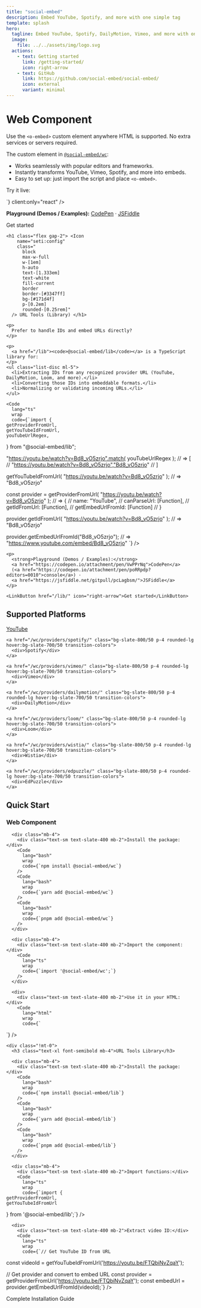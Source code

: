 ```yaml
---
title: "social-embed"
description: Embed YouTube, Spotify, and more with one simple tag
template: splash
hero:
  tagline: Embed YouTube, Spotify, DailyMotion, Vimeo, and more with one simple tag.
  image:
    file: ../../assets/img/logo.svg
  actions:
    - text: Getting started
      link: /getting-started/
      icon: right-arrow
    - text: GitHub
      link: https://github.com/social-embed/social-embed/
      icon: external
      variant: minimal
---
```



<div class="grid grid-cols-1 gap-4 sm:mt-16 lg:grid-cols-6">

  <div class="p-px lg:col-span-3">

  <h1 class="flex gap-2"> <Icon
      name="seti:crystal_embedded"
      class="
        block
        max-w-full
        w-[1em]
        h-auto
        text-[1.333em]
        text-white
        fill-current
        mt-0
        border
        border-[#bd53ee]
        bg-[#40224e]
        p-[0.2em]
        rounded-[0.25rem]"
    /> Web Component </h1>

  <p>
    Use the <code>&lt;o-embed&gt;</code> custom element anywhere HTML is supported. 
    No extra services or servers required.
  </p>

  <p>The custom element in <a href="/wc"><code>@social-embed/wc</code></a>:</p>

  <ul class="list-disc ml-5">
    <li>Works seamlessly with popular editors and frameworks.</li>
    <li>Instantly transforms YouTube, Vimeo, Spotify, and more into embeds.</li>
    <li>Easy to set up: just import the script and place <code>&lt;o-embed&gt;</code>.</li>
  </ul>

  <p>Try it live:</p>
  <ReactLive
    initialCode={`<o-embed
    url="https://youtu.be/FTQbiNvZqaY"
    width="100%"
/>`}
    client:only="react"
  />

  <p>
    <strong>Playground (Demos / Examples):</strong>
    <a href="https://codepen.io/attachment/pen/poRRwdy">CodePen</a> ·
    <a href="https://jsfiddle.net/gitpull/vc13Lhkz/">JSFiddle</a>
  </p>

<LinkButton href="/wc/" icon="right-arrow">Get started</LinkButton>

  </div>

  <div class="p-px lg:col-span-3 !mt-0">

    <h1 class="flex gap-2"> <Icon
        name="seti:config"
        class="
          block
          max-w-full
          w-[1em]
          h-auto
          text-[1.333em]
          text-white
          fill-current
          border
          border-[#3347ff]
          bg-[#171d4f]
          p-[0.2em]
          rounded-[0.25rem]"
      /> URL Tools (Library) </h1>

    <p>
      Prefer to handle IDs and embed URLs directly?
    </p>

    <p>
      <a href="/lib"><code>@social-embed/lib</code></a> is a TypeScript library for:
    </p>
    <ul class="list-disc ml-5">
      <li>Extracting IDs from any recognized provider URL (YouTube, DailyMotion, Loom, and more).</li>
      <li>Converting those IDs into embeddable formats.</li>
      <li>Normalizing or validating incoming URLs.</li>
    </ul>

    <Code
      lang="ts"
      wrap
      code={`import {
    getProviderFromUrl,
    getYouTubeIdFromUrl,
    youTubeUrlRegex,
} from "@social-embed/lib";

"https://youtu.be/watch?v=Bd8_vO5zrjo".match(
    youTubeUrlRegex
);
// => [
//   "https://youtu.be/watch?v=Bd8_vO5zrjo","Bd8_vO5zrjo"
// ]

getYouTubeIdFromUrl(
    "https://youtu.be/watch?v=Bd8_vO5zrjo"
);
// => "Bd8_vO5zrjo"

const provider = getProviderFromUrl(
    "https://youtu.be/watch?v=Bd8_vO5zrjo"
);
// => {
//   name: "YouTube",
//   canParseUrl: [Function],
//   getIdFromUrl: [Function],
//   getEmbedUrlFromId: [Function]
// }

provider.getIdFromUrl(
    "https://youtu.be/watch?v=Bd8_vO5zrjo"
);
// => "Bd8_vO5zrjo"

provider.getEmbedUrlFromId("Bd8_vO5zrjo");
// => "https://www.youtube.com/embed/Bd8_vO5zrjo"
`}
/>

    <p>
      <strong>Playground (Demos / Examples):</strong>
      <a href="https://codepen.io/attachment/pen/VwPPrNq">CodePen</a>
      (<a href="https://codepen.io/attachment/pen/poRRpdp?editors=0010">console</a>) ·
      <a href="https://jsfiddle.net/gitpull/pcLagbsm/">JSFiddle</a>
    </p>

    <LinkButton href="/lib/" icon="right-arrow">Get started</LinkButton>

  </div>

</div>

<div class="mt-16 mb-12">
  <h2 class="text-2xl font-bold mb-6 text-center">Supported Platforms</h2>
  
  <div class="grid grid-cols-2 sm:grid-cols-3 md:grid-cols-4 gap-4 text-center max-w-4xl mx-auto">
    <a href="/wc/providers/youtube/" class="bg-slate-800/50 p-4 rounded-lg hover:bg-slate-700/50 transition-colors">
      <div>YouTube</div>
    </a>
    
    <a href="/wc/providers/spotify/" class="bg-slate-800/50 p-4 rounded-lg hover:bg-slate-700/50 transition-colors">
      <div>Spotify</div>
    </a>
    
    <a href="/wc/providers/vimeo/" class="bg-slate-800/50 p-4 rounded-lg hover:bg-slate-700/50 transition-colors">
      <div>Vimeo</div>
    </a>
    
    <a href="/wc/providers/dailymotion/" class="bg-slate-800/50 p-4 rounded-lg hover:bg-slate-700/50 transition-colors">
      <div>DailyMotion</div>
    </a>
    
    <a href="/wc/providers/loom/" class="bg-slate-800/50 p-4 rounded-lg hover:bg-slate-700/50 transition-colors">
      <div>Loom</div>
    </a>
    
    <a href="/wc/providers/wistia/" class="bg-slate-800/50 p-4 rounded-lg hover:bg-slate-700/50 transition-colors">
      <div>Wistia</div>
    </a>
    
    <a href="/wc/providers/edpuzzle/" class="bg-slate-800/50 p-4 rounded-lg hover:bg-slate-700/50 transition-colors">
      <div>EdPuzzle</div>
    </a>
  </div>
</div>

<div class="py-8 px-4 bg-slate-800/30 rounded-lg max-w-6xl mx-auto mb-16">
  <h2 class="text-2xl font-bold mb-6 text-center">Quick Start</h2>
  
  <div class="grid grid-cols-1 md:grid-cols-2 gap-6 mb-8">
    <div>
      <h3 class="text-xl font-semibold mb-4">Web Component</h3>
      
      <div class="mb-4">
        <div class="text-sm text-slate-400 mb-2">Install the package:</div>
        <Code
          lang="bash"
          wrap
          code={`npm install @social-embed/wc`}
        />
        <Code
          lang="bash"
          wrap
          code={`yarn add @social-embed/wc`}
        />
        <Code
          lang="bash"
          wrap
          code={`pnpm add @social-embed/wc`}
        />
      </div>
      
      <div class="mb-4">
        <div class="text-sm text-slate-400 mb-2">Import the component:</div>
        <Code
          lang="ts"
          wrap
          code={`import '@social-embed/wc';`}
        />
      </div>
      
      <div>
        <div class="text-sm text-slate-400 mb-2">Use it in your HTML:</div>
        <Code
          lang="html"
          wrap
          code={`
  <o-embed url="https://youtu.be/FTQbiNvZqaY" />
`}
        />
      </div>
    </div>
    
    <div class="!mt-0">
      <h3 class="text-xl font-semibold mb-4">URL Tools Library</h3>
      
      <div class="mb-4">
        <div class="text-sm text-slate-400 mb-2">Install the package:</div>
        <Code
          lang="bash"
          wrap
          code={`npm install @social-embed/lib`}
        />
        <Code
          lang="bash"
          wrap
          code={`yarn add @social-embed/lib`}
        />
        <Code
          lang="bash"
          wrap
          code={`pnpm add @social-embed/lib`}
        />
      </div>
      
      <div class="mb-4">
        <div class="text-sm text-slate-400 mb-2">Import functions:</div>
        <Code
          lang="ts"
          wrap
          code={`import { 
    getProviderFromUrl, 
    getYouTubeIdFromUrl 
} from '@social-embed/lib';`}
        />
      </div>
      
      <div>
        <div class="text-sm text-slate-400 mb-2">Extract video ID:</div>
        <Code
          lang="ts"
          wrap
          code={`// Get YouTube ID from URL
const videoId = getYouTubeIdFromUrl('https://youtu.be/FTQbiNvZqaY');

// Get provider and convert to embed URL
const provider = getProviderFromUrl('https://youtu.be/FTQbiNvZqaY');
const embedUrl = provider.getEmbedUrlFromId(videoId);`}
        />
      </div>
    </div>
  </div>
  
  <div class="text-center mt-8">
    <LinkButton href="/getting-started/" icon="rocket" class="w-full sm:w-auto">Complete Installation Guide</LinkButton>
  </div>
</div>
